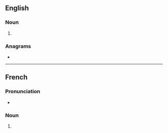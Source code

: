 {{also|Sacs}}
==English==

===Noun===
{{head|en|noun plural form}}

# {{plural of|sac|lang=en}}

===Anagrams===
* {{anagrams|en|a=acss|ASCs|CASS|CSAs|Cass|cass}}

----

==French==

===Pronunciation===
* {{rhymes|ak|lang=fr}}

===Noun===
{{head|fr|noun plural form|g=m}}

# {{plural of|sac|lang=fr}}